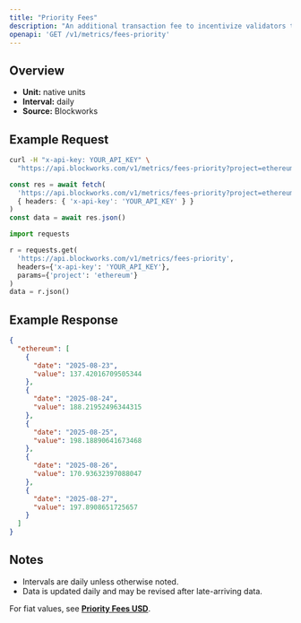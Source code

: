 ```yaml
---
title: "Priority Fees"
description: "An additional transaction fee to incentivize validators to prioritize and execute transactions."
openapi: 'GET /v1/metrics/fees-priority'
---
```


## Overview

- **Unit:** native units
- **Interval:** daily
- **Source:** Blockworks

## Example Request

<CodeGroup>

```bash cURL
curl -H "x-api-key: YOUR_API_KEY" \
  "https://api.blockworks.com/v1/metrics/fees-priority?project=ethereum"
```

```typescript TypeScript
const res = await fetch(
  'https://api.blockworks.com/v1/metrics/fees-priority?project=ethereum',
  { headers: { 'x-api-key': 'YOUR_API_KEY' } }
)
const data = await res.json()
```

```python Python
import requests

r = requests.get(
  'https://api.blockworks.com/v1/metrics/fees-priority',
  headers={'x-api-key': 'YOUR_API_KEY'},
  params={'project': 'ethereum'}
)
data = r.json()
```

</CodeGroup>

## Example Response

```json
{
  "ethereum": [
    {
      "date": "2025-08-23",
      "value": 137.42016709505344
    },
    {
      "date": "2025-08-24",
      "value": 188.21952496344315
    },
    {
      "date": "2025-08-25",
      "value": 198.18890641673468
    },
    {
      "date": "2025-08-26",
      "value": 170.93632397088047
    },
    {
      "date": "2025-08-27",
      "value": 197.8908651725657
    }
  ]
}
```

## Notes
- Intervals are daily unless otherwise noted.
- Data is updated daily and may be revised after late-arriving data.


<Note>For fiat values, see **[Priority Fees USD](./fees-priority-usd)**.</Note>